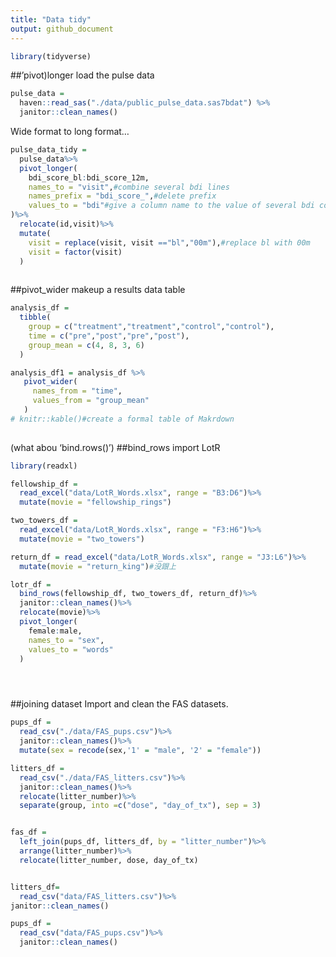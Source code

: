 ```yaml
---
title: "Data tidy"
output: github_document
---
```


```r
library(tidyverse)

```

##'pivot)longer
load the pulse data
```r
pulse_data = 
  haven::read_sas("./data/public_pulse_data.sas7bdat") %>%
  janitor::clean_names()

```

Wide format to long format...

```r
pulse_data_tidy = 
  pulse_data%>%
  pivot_longer(
    bdi_score_bl:bdi_score_12m,
    names_to = "visit",#combine several bdi lines
    names_prefix = "bdi_score_",#delete prefix
    values_to = "bdi"#give a column name to the value of several bdi columns.
)%>%
  relocate(id,visit)%>%
  mutate(
    visit = replace(visit, visit =="bl","00m"),#replace bl with 00m
    visit = factor(visit)
  )
  

```

##pivot_wider
makeup a results data table
```r
analysis_df =
  tibble(
    group = c("treatment","treatment","control","control"),
    time = c("pre","post","pre","post"),
    group_mean = c(4, 8, 3, 6)
  )

analysis_df1 = analysis_df %>%
   pivot_wider(
     names_from = "time",
     values_from = "group_mean"
   )
# knitr::kable()#create a formal table of Makrdown
 


```
(what abou 'bind.rows()')
##bind_rows
import LotR
```r

library(readxl)

fellowship_df = 
  read_excel("data/LotR_Words.xlsx", range = "B3:D6")%>%
  mutate(movie = "fellowship_rings")

two_towers_df = 
  read_excel("data/LotR_Words.xlsx", range = "F3:H6")%>%
  mutate(movie = "two_towers")

return_df = read_excel("data/LotR_Words.xlsx", range = "J3:L6")%>%
  mutate(movie = "return_king")#没跟上

lotr_df =
  bind_rows(fellowship_df, two_towers_df, return_df)%>%
  janitor::clean_names()%>%
  relocate(movie)%>%
  pivot_longer(
    female:male,
    names_to = "sex",
    values_to = "words"
  )





```

##joining dataset
Import and clean the FAS datasets.
```r
pups_df =
  read_csv("./data/FAS_pups.csv")%>%
  janitor::clean_names()%>%
  mutate(sex = recode(sex,'1' = "male", '2' = "female"))

litters_df =
  read_csv("./data/FAS_litters.csv")%>%
  janitor::clean_names()%>%
  relocate(litter_number)%>%
  separate(group, into =c("dose", "day_of_tx"), sep = 3)



```

```r
fas_df =
  left_join(pups_df, litters_df, by = "litter_number")%>%
  arrange(litter_number)%>%
  relocate(litter_number, dose, day_of_tx)



```


```r



litters_df=
  read_csv("data/FAS_litters.csv")%>%
janitor::clean_names()

pups_df =
  read_csv("data/FAS_pups.csv")%>%
  janitor::clean_names()



```


```r



```





